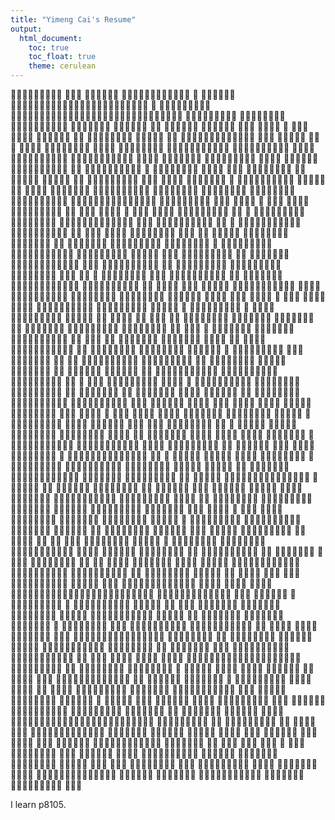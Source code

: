 ```yaml
---
title: "Yimeng Cai's Resume"
output: 
  html_document:
    toc: true
    toc_float: true
    theme: cerulean
---
```

􏰀􏰁􏰂􏰃􏰄􏰅􏰃􏰆􏰇 􏰀􏰈􏰃
􏰉􏰁􏰊􏰆􏰇􏰋 􏰌􏰍􏰎􏰏􏰐􏰑􏰍􏰏􏰐􏰒􏰌􏰎 􏰓 􏰔􏰕􏰈􏰃􏰖􏰋 􏰗􏰘􏰑􏰌􏰒􏰒􏰙􏰘􏰚􏰕􏰘􏰛􏰘􏰊􏰖􏰚􏰕􏰜􏰃􏰈􏰛􏰇􏰝􏰚 􏰓 􏰞􏰃􏰆􏰟􏰇􏰝􏰖􏰆􏰋 􏰖􏰃􏰆􏰟􏰇􏰝􏰃􏰆􏰛􏰘􏰊􏰕􏰠􏰃􏰆􏰠􏰘􏰘􏰘􏰁􏰂􏰃􏰄􏰅􏰃􏰆􏰇􏰘􏰈􏰃
􏰔􏰝􏰚􏰘􏰈􏰅􏰃􏰊􏰆
􏰀􏰊􏰖􏰚􏰕􏰜􏰃􏰈 􏰡􏰆􏰃􏰢􏰇􏰂􏰄􏰃􏰅􏰗 􏰣􏰈􏰃􏰖􏰕􏰈􏰆 􏰤􏰘􏰁􏰊􏰊􏰖 􏰊􏰥 􏰉􏰚􏰜􏰖􏰃􏰘 􏰦􏰇􏰈􏰖􏰅􏰁 􏰤􏰇􏰧 􏰨􏰎􏰨􏰑 􏰏 􏰣􏰈􏰗 􏰨􏰎􏰨􏰌
􏰣􏰩􏰪􏰫􏰝􏰬 􏰭􏰮 􏰤􏰯􏰰􏰝􏰱􏰯􏰝􏰲 􏰣􏰩􏰳􏰭􏰬 􏰰􏰱 􏰴􏰰􏰭􏰪􏰫􏰩􏰫􏰰􏰪􏰫􏰰􏰯􏰪 􏰵􏰝􏰶 􏰷􏰭􏰬􏰸􏰲 􏰵􏰷
􏰹 􏰀􏰊􏰂􏰇 􏰀􏰊􏰚􏰂􏰄􏰇􏰄􏰋 􏰺􏰈􏰅􏰈 􏰤􏰘􏰃􏰇􏰆􏰘􏰇􏰻 􏰤􏰅􏰈􏰅􏰃􏰄􏰅􏰃􏰘􏰈􏰖 􏰼􏰆􏰥􏰇􏰂􏰇􏰆􏰘􏰇􏰻 􏰺􏰈􏰅􏰈 􏰤􏰅􏰂􏰚􏰘􏰅􏰚􏰂􏰇􏰻 􏰽􏰖􏰾􏰊􏰂􏰃􏰅􏰁􏰕􏰄􏰻 􏰤􏰿􏰞􏰻 􏰣􏰈􏰘􏰁􏰃􏰆􏰇 􏰞􏰇􏰈􏰂􏰆􏰃􏰆􏰾􏰻 􏰺􏰈􏰅􏰈 􏰣􏰃􏰆􏰃􏰆􏰾
 􏰡􏰆􏰃􏰢􏰇􏰂􏰄􏰃􏰅􏰗 􏰊􏰥 􏰀􏰈􏰖􏰃􏰥􏰊􏰂􏰆􏰃􏰈 􏰏 􏰴􏰇􏰂􏰟􏰇􏰖􏰇􏰗 􏱀􏰉􏰽􏰋 􏰑􏰛􏱁
􏰴􏰩􏰯􏱃􏰝􏱄􏰭􏰬 􏰭􏰮 􏰽􏰬􏰫􏰪􏰲 􏰣􏰩􏰳􏰭􏰬 􏰰􏰱 􏰣􏰭􏱄􏰝􏰯􏱅􏱄􏰩􏰬 􏰩􏰱􏱆 􏰀􏰝􏱄􏱄 􏰴􏰰􏰭􏱄􏰭􏱇􏱈 􏱉 􏰔􏰯􏰭􏰱􏰭􏱊􏰰􏰯􏰪􏰲 􏰣􏰰􏰱􏰭􏰬 􏰰􏰱 􏰺􏰩􏰫􏰩 􏰤􏰯􏰰􏰝􏰱􏰯􏰝
􏰔􏱋􏰧􏰇􏰂􏰃􏰇􏰆􏰘􏰇
􏰞􏰈􏱌􏰂􏰇􏰆􏰘􏰇 􏰴􏰇􏰂􏰟􏰇􏰖􏰇􏰗 􏰵􏰈􏰅􏰃􏰊􏰆􏰈􏰖 􏰞􏰈􏰜􏰊􏰂􏰈􏰅􏰊􏰂􏰗
􏰴􏰰􏰭􏰪􏰫􏰩􏰫􏰰􏰪􏰫􏰰􏰯􏰰􏰩􏰱 􏰽􏰪􏰪􏰰􏰪􏰫􏰩􏰱􏰫
􏰽􏰚􏰾 􏰨􏰎􏰍􏱂 􏰏 􏰣􏰈􏰗 􏰨􏰎􏰨􏰑
􏰴􏰝􏰬􏰸􏰝􏱄􏰝􏱈􏰲 􏰀􏰽
􏰤􏰇􏰧 􏰨􏰎􏰨􏰎 􏰏 􏱍􏰘􏰅 􏰨􏰎􏰨􏰑
􏰴􏰝􏰬􏰸􏰝􏱄􏰝􏱈􏰲 􏰀􏰽
 􏰹 􏰺􏰇􏰢􏰇􏰖􏰊􏰧􏰇􏰝 􏰟􏰏􏰕􏰇􏰈􏰆􏰄􏰻 􏰁􏰃􏰇􏰂􏰈􏰂􏰘􏰁􏰃􏰘􏰈􏰖􏰻 􏰉􏰽􏰣 􏰘􏰖􏰚􏰄􏰅􏰇􏰂􏰃􏰆􏰾 􏰜􏰗 􏱎 􏰘􏰖􏰈􏰄􏰄􏰃􏰥􏰗􏰃􏰆􏰾 􏰜􏰃􏰊􏰕􏰈􏰂􏰟􏰇􏰂􏰄 􏰊􏰥 􏱏􏱏􏱁 􏰄􏰟􏰃􏰆 􏰕􏰇􏰖􏰈􏰆􏰊􏰕􏰈 􏰈􏰆􏰝 􏱁􏰎 􏰚􏰢􏰇􏰈􏰖 􏰕􏰇􏰖􏰈􏰆􏰊􏰕􏰈 􏰄􏰈􏰕􏰧􏰖􏰇􏰄 􏰅􏰊 􏰇􏱋􏰧􏰖􏰊􏰂􏰇 􏰧􏰊􏰅􏰇􏰆􏰅􏰃􏰈􏰖 􏰘􏰖􏰚􏰄􏰅􏰇􏰂􏰄
􏰹 􏰀􏰊􏰆􏰝􏰚􏰘􏰅􏰇􏰝 􏰄􏰅􏰈􏰅􏰃􏰄􏰅􏰃􏰘􏰈􏰖 􏰕􏰊􏰝􏰇􏰖􏰃􏰆􏰾􏰻 􏰅􏰇􏰄􏰅􏰻 􏰈􏰆􏰝 􏰃􏰆􏰥􏰇􏰂􏰇􏰆􏰘􏰇 􏰅􏰊 􏰇􏱋􏰈􏰕􏰃􏰆􏰇 􏰄􏰃􏰕􏰃􏰖􏰈􏰂􏰃􏰅􏰃􏰇􏰄 􏰈􏰆􏰝 􏰝􏰃􏱐􏰇􏰂􏰇􏰆􏰘􏰇􏰄 􏰃􏰆 􏰜􏰃􏰊􏰕􏰈􏰂􏰟􏰇􏰂 􏰘􏰖􏰚􏰄􏰅􏰇􏰂􏰄􏰻 􏰈􏰘􏰁􏰃􏰇􏰢􏰇􏰝 􏱂􏰌􏱑 􏰀􏰼
􏰹 􏰡􏰅􏰃􏰖􏰃􏱒􏰇􏰝 􏰺􏰔􏱀 􏰇􏰆􏰂􏰃􏰘􏰁􏰕􏰇􏰆􏰅 􏰅􏰊 􏰇􏱋􏰈􏰕􏰃􏰆􏰇 􏰪􏰚􏰈􏰆􏰅􏰃􏰅􏰈􏰅􏰃􏰢􏰇 􏰇􏱋􏰧􏰂􏰇􏰄􏰄􏰃􏰊􏰆 􏰊􏰥 􏰊􏰢􏰇􏰂 􏱏􏰎􏰎 􏰾􏰇􏰆􏰇􏰄 􏰈􏰄􏰄􏰊􏰘􏰃􏰈􏰅􏰃􏰆􏰾 􏱌􏰃􏰅􏰁 􏰜􏰃􏰊􏰖􏰊􏰾􏰃􏰘􏰈􏰖 􏰧􏰈􏰅􏰁􏱌􏰈􏰗􏰄 􏰵􏰊􏰢􏰈􏰂􏰅􏰃􏰄 􏰉􏰁􏰈􏰂􏰕􏰈 􏰞􏰅􏰝􏰛 􏰣􏰈􏰂 􏰨􏰎􏰨􏰍 􏰏 􏰽􏰚􏰾 􏰨􏰎􏰨􏰍 􏰺􏰩􏰫􏰩 􏰼􏰱􏰱􏰭􏱓􏰩􏰫􏰰􏰭􏰱 􏰤􏱃􏰩􏰱􏱇􏱃􏰩􏰰􏰲 􏰀􏱃􏰰􏰱􏰩 􏰹 􏰺􏰇􏰢􏰇􏰖􏰊􏰧􏰇􏰝 􏰐 􏰝􏰈􏰅􏰈 􏰧􏰃􏰧􏰇􏰖􏰃􏰆􏰇􏰄 􏰜􏰈􏰄􏰇􏰝 􏰊􏰆 􏰌􏰎􏰟􏱔 􏰽􏰤 􏰈􏰆􏰝 􏱕􏰣 􏰘􏰖􏰃􏰆􏰃􏰘􏰈􏰖 􏰧􏰈􏰅􏰃􏰇􏰆􏰅 􏰂􏰇􏰘􏰊􏰂􏰝􏰄 􏰅􏰊 􏰃􏰕􏰧􏰂􏰊􏰢􏰇 􏰈􏰆􏰈􏰖􏰗􏱒􏰃􏰆􏰾 􏰇􏱖􏰘􏰃􏰇􏰆􏰘􏰗 􏰜􏰗 􏱏􏱂􏱑
􏰹 􏰽􏰧􏰧􏰖􏰃􏰇􏰝 􏰟􏰏􏰕􏰇􏰈􏰆􏰄 􏰘􏰖􏰚􏰄􏰅􏰇􏰂􏰃􏰆􏰾 􏰃􏰆 􏰤􏰽􏰤 􏰅􏰊 􏰄􏰇􏰾􏰕􏰇􏰆􏰅 􏰧􏰈􏰅􏰃􏰇􏰆􏰅 􏰝􏰈􏰅􏰈 􏰅􏰊 􏰝􏰂􏰈􏱌 􏰘􏰊􏰆􏰘􏰖􏰚􏰄􏰃􏰊􏰆􏰄 􏰊􏰆 􏰅􏰈􏰂􏰾􏰇􏰅􏰇􏰝 􏰘􏰖􏰃􏰇􏰆􏰅􏰄􏱗 􏰃􏰕􏰈􏰾􏰇􏰄
􏰹 􏰀􏰊􏰆􏰝􏰚􏰘􏰅􏰇􏰝 􏰽􏰠􏰴 􏰅􏰇􏰄􏰅􏰃􏰆􏰾 􏰊􏰆 􏰍􏰨 􏰘􏰊􏰆􏰅􏰂􏰊􏰖􏰖􏰇􏰝 􏰢􏰈􏰂􏰃􏰈􏰜􏰖􏰇􏰄 􏰃􏰆 􏰘􏰖􏰃􏰇􏰆􏰅􏰄􏱗 􏰃􏰕􏰈􏰾􏰇 􏰄􏰈􏰕􏰧􏰖􏰇􏰄 􏰅􏰊 􏰈􏰄􏰄􏰇􏰄􏰄 􏰃􏰕􏰧􏰈􏰘􏰅 􏰊􏰥 􏰈􏰝􏰢􏰇􏰂􏰅􏰃􏰄􏰃􏰆􏰾 􏰄􏰅􏰂􏰈􏰅􏰇􏰾􏰃􏰇􏰄
􏰂􏰇􏰄􏰚􏰖􏰅􏰃􏰆􏰾 􏰃􏰆 􏰈 􏰑􏰌􏱑 􏰂􏰇􏰅􏰇􏰆􏰅􏰃􏰊􏰆 􏰂􏰈􏰅􏰇
􏰹 􏱘􏰃􏰄􏰚􏰈􏰖􏰃􏱒􏰇􏰝 􏰘􏰚􏰄􏰅􏰊􏰕􏰇􏰂 􏰧􏰊􏰂􏰅􏰂􏰈􏰃􏰅􏰄 􏰜􏰗 􏱙􏰈􏰜􏰖􏰇􏰈􏰚 􏰅􏰊 􏰧􏰂􏰇􏰄􏰇􏰆􏰅 􏱚􏰆􏰈􏰖 􏰂􏰇􏰧􏰊􏰂􏰅 􏰊􏰆 􏰜􏰚􏰄􏰃􏰆􏰇􏰄􏰄 􏰄􏰅􏰂􏰈􏰅􏰇􏰾􏰃􏰇􏰄 􏰃􏰆􏰘􏰂􏰇􏰈􏰄􏰃􏰆􏰾 􏰑􏱁􏱑 􏰂􏰇􏰅􏰚􏰂􏰆 􏰂􏰈􏰅􏰇
􏰵􏰇􏰅 􏰔􏰈􏰄􏰇 􏰞􏰅􏰝􏰛 􏱛􏱙􏰇􏰘􏰁 􏰀􏰊􏰕􏰧􏰈􏰆􏰗􏱜 􏱝􏰈􏰆 􏰨􏰎􏰨􏰍 􏰏 􏰣􏰈􏰂 􏰨􏰎􏰨􏰍
􏰺􏰩􏰫􏰩 􏰽􏰱􏰩􏱄􏱈􏰪􏰫 􏰵􏰩􏰱􏰳􏰰􏰱􏱇􏰲 􏰀􏱃􏰰􏰱􏰩
􏰹 􏰀􏰊􏰆􏰝􏰚􏰘􏰅􏰇􏰝 􏰝􏰈􏰅􏰈 􏰕􏰃􏰆􏰃􏰆􏰾 􏰈􏰆􏰝 􏱌􏰇􏰜 􏰄􏰘􏰂􏰈􏰧􏰃􏰆􏰾 􏰊􏰆 􏰌 􏰢􏰃􏰝􏰇􏰊 􏰾􏰈􏰕􏰇􏰄 􏰘􏰚􏰄􏰅􏰊􏰕􏰇􏰂 􏰥􏰇􏰇􏰝􏰜􏰈􏰘􏰟 􏰝􏰈􏰅􏰈 􏰅􏰊 􏰘􏰊􏰖􏰖􏰇􏰘􏰅 􏰊􏰢􏰇􏰂 􏰌􏰎􏰎􏰎 􏰅􏰃􏰝􏰗 􏰄􏰈􏰕􏰧􏰖􏰇􏰄 􏰹 􏰀􏰊􏰆􏰄􏰅􏰂􏰚􏰘􏰅􏰇􏰝 􏰄􏰅􏰂􏰇􏰈􏰕􏰖􏰃􏰆􏰇􏰝 􏰝􏰈􏰅􏰈 􏰧􏰃􏰧􏰇􏰖􏰃􏰆􏰇􏰄 􏰜􏰗 􏰧􏰗􏰅􏰁􏰊􏰆 􏰥􏰊􏰂 􏰝􏰈􏰅􏰈 􏰘􏰖􏰇􏰈􏰆􏰃􏰆􏰾 􏱞 􏰅􏰂􏰈􏰆􏰄􏰥􏰊􏰂􏰕􏰈􏰅􏰃􏰊􏰆 􏰊􏰆 􏰌 􏰢􏰃􏰝􏰇􏰊 􏰾􏰈􏰕􏰇􏰄 􏰚􏰄􏰇􏰂 􏰥􏰇􏰇􏰝􏰜􏰈􏰘􏰟 􏰹 􏰉􏰇􏰂􏰥􏰊􏰂􏰕􏰇􏰝 􏰂􏰇􏰾􏰂􏰇􏰄􏰄􏰃􏰊􏰆 􏰈􏰆􏰈􏰖􏰗􏰄􏰃􏰄 􏰚􏰄􏰃􏰆􏰾 􏰣􏰗􏰤􏰿􏰞 􏰅􏰊 􏰇􏱋􏰧􏰖􏰊􏰂􏰇 􏰘􏰊􏰂􏰂􏰇􏰖􏰈􏰅􏰃􏰊􏰆􏰄 􏰜􏰇􏰅􏱌􏰇􏰇􏰆 􏰢􏰈􏰂􏰃􏰈􏰜􏰖􏰇􏰄 􏰊􏰆 􏰾􏰈􏰕􏰇􏰄 􏰘􏰁􏰈􏰂􏰈􏰘􏰅􏰇􏰂􏰃􏰄􏰅􏰃􏰘􏰄
􏰹 􏰴􏰚􏰃􏰖􏰅 􏰈􏰆 􏰊􏰆􏰖􏰃􏰆􏰇 􏰧􏰖􏰈􏰅􏰥􏰊􏰂􏰕 􏰜􏰗 􏰧􏰗􏰅􏰁􏰊􏰆 􏰥􏰊􏰂 􏰄􏰚􏰕􏰕􏰇􏰂 􏰢􏰃􏰝􏰇􏰊 􏰾􏰈􏰕􏰇 􏰧􏰂􏰊􏰾􏰂􏰈􏰕 􏰂􏰇􏰘􏰂􏰚􏰃􏰅􏰃􏰆􏰾􏰻 􏰂􏰇􏰘􏰂􏰚􏰃􏰅􏰇􏰝 􏰊􏰢􏰇􏰂 􏰌􏰎 􏰄􏰊􏰥􏰅􏱌􏰈􏰂􏰇 􏰇􏰆􏰾􏰃􏰆􏰇􏰇􏰂􏰄
􏰀􏰁􏰃􏰆􏰇􏰄􏰇 􏰉􏰈􏰘􏰃􏱚􏰘 􏰼􏰆􏰄􏰚􏰂􏰈􏰆􏰘􏰇 􏰀􏰊􏰕􏰧􏰈􏰆􏰗 􏰣􏰈􏰗 􏰨􏰎􏰨􏰎 􏰏 􏰽􏰚􏰾 􏰨􏰎􏰨􏰎
􏰴􏱅􏰪􏰰􏰱􏰝􏰪􏰪 􏰽􏰱􏰩􏱄􏱈􏰪􏰫 􏰵􏰩􏰱􏰳􏰰􏰱􏱇􏰲 􏰀􏱃􏰰􏰱􏰩
􏰹 􏰉􏰂􏰇􏰝􏰃􏰘􏰅􏰇􏰝 􏰝􏰇􏰧􏰈􏰂􏰅􏰕􏰇􏰆􏰅 􏰪􏰚􏰈􏰂􏰅􏰇􏰂 􏰜􏰚􏰝􏰾􏰇􏰅 􏰜􏰗 􏱘􏰖􏰊􏰊􏰟􏰚􏰧􏰻 􏰼􏰆􏰝􏰇􏱋􏰻 􏰈􏰆􏰝 􏱕􏰃􏰆􏰝􏰴 􏰥􏰚􏰆􏰘􏰅􏰃􏰊􏰆􏰄 􏰅􏰊 􏰄􏰈􏰢􏰇 􏰚􏰧 􏰅􏰊 􏰑􏰌􏱑 􏱚􏰆􏰈􏰆􏰘􏰃􏰈􏰖 􏰘􏰊􏰄􏰅􏰄
􏰹 􏰡􏰅􏰃􏰖􏰃􏱒􏰇􏰝 􏰖􏰊􏰾􏰃􏰄􏰅􏰃􏰘 􏰂􏰇􏰾􏰂􏰇􏰄􏰄􏰃􏰊􏰆􏰻 􏰅􏰃􏰕􏰇 􏰄􏰇􏰂􏰃􏰇􏰄 􏰈􏰆􏰈􏰖􏰗􏰄􏰃􏰄 􏰊􏰆 􏰃􏰆􏰝􏰃􏰘􏰈􏰅􏰊􏰂􏰄 􏰅􏰊 􏰧􏰂􏰊􏰢􏰃􏰝􏰇 􏰈 􏱂􏰌􏱑 􏰈􏰘􏰘􏰚􏰂􏰈􏰘􏰗 􏱚􏰅 􏰊􏰆 􏰆􏰇􏱋􏰅 􏰪􏰚􏰈􏰂􏰅􏰇􏰂 􏰝􏰈􏰅􏰈 􏰅􏰂􏰇􏰆􏰝
􏰉􏰚􏰜􏰖􏰃􏰘􏰈􏰅􏰃􏰊􏰆􏰄
􏰉􏰈􏰆􏰏􏰘􏰈􏰆􏰘􏰇􏰂 􏰇􏰢􏰈􏰖􏰚􏰈􏰅􏰃􏰊􏰆 􏰊􏰥 􏰘􏰖􏰃􏰆􏰃􏰘􏰈􏰖 􏰢􏰈􏰖􏰚􏰇 􏰊􏰥 􏰣􏰵􏰽􏰼 􏰈􏰆􏰝 􏰃􏰅􏰄 􏰧􏰂􏰇􏰝􏰃􏰘􏰅􏰃􏰢􏰇 􏰢􏰈􏰖􏰚􏰇 􏰥􏰊􏰂 􏰃􏰕􏰕􏰚􏰆􏰊􏰅􏰁􏰇􏰂􏰈􏰧􏰗 􏱝􏰚􏰆􏰇 􏰨􏰎􏰨􏰑
􏰺􏱍􏰼􏱟 􏱠􏱡􏱢􏱣􏱣􏱤􏱥􏱦􏰮􏰭􏰱􏰯􏱢􏱧􏱡􏱧􏱣􏱢􏱠􏱠􏱨􏱤􏱩􏱪􏱤 􏰉􏰬􏰝􏱫􏰬􏰰􏰱􏰫􏰪􏱢􏰭􏰬􏱇 􏱠􏰪􏰫 􏰽􏱅􏰫􏱃􏰭􏰬
􏰹 􏰉􏰇􏰂􏰥􏰊􏰂􏰕􏰇􏰝 􏰈 􏰧􏰈􏰆􏰏􏰘􏰈􏰆􏰘􏰇􏰂 􏰄􏰅􏰚􏰝􏰗 􏰊􏰆 􏰅􏰁􏰇 􏰕􏰃􏰅􏰊􏰅􏰃􏰘 􏰆􏰇􏰅􏱌􏰊􏰂􏰟 􏰈􏰘􏰅􏰃􏰢􏰃􏰅􏰗 􏰃􏰆􏰝􏰇􏱋 􏰘􏰊􏰆􏰄􏰅􏰂􏰚􏰘􏰅􏰇􏰝 􏰜􏰈􏰄􏰇􏰝 􏰊􏰆 􏰌􏱏􏰏􏰾􏰇􏰆􏰇 􏰕􏰃􏰅􏰊􏰅􏰃􏰘 􏰆􏰇􏰅􏱌􏰊􏰂􏰟 􏰹 􏰀􏰊􏰆􏱚􏰂􏰕􏰇􏰝 􏰅􏰁􏰇 􏰄􏰃􏰾􏰆􏰃􏱚􏰘􏰈􏰆􏰅 􏰈􏰄􏰄􏰊􏰘􏰃􏰈􏰅􏰃􏰊􏰆 􏰊􏰥 􏰣􏰵􏰽􏰼 􏱌􏰃􏰅􏰁 􏰊􏰢􏰇􏰂􏰈􏰖􏰖 􏰈􏰆􏰝 􏰧􏰂􏰊􏰾􏰂􏰇􏰄􏰄􏰃􏰊􏰆􏰏􏰥􏰂􏰇􏰇 􏰄􏰚􏰂􏰢􏰃􏰢􏰈􏰖 􏰃􏰆 􏰕􏰚􏰖􏰅􏰃􏰧􏰖􏰇 􏰘􏰈􏰆􏰘􏰇􏰂 􏰅􏰗􏰧􏰇􏰄
 􏰼􏰆􏰅􏰇􏰾􏰂􏰈􏰅􏰃􏰢􏰇 􏰽􏰆􏰈􏰖􏰗􏰄􏰃􏰄 􏰊􏰥 􏱀􏰇􏰆􏰇􏰅􏰃􏰘 􏰈􏰆􏰝 􏰔􏰧􏰃􏰾􏰇􏰆􏰇􏰅􏰃􏰘 􏰽􏰖􏰅􏰇􏰂􏰈􏰅􏰃􏰊􏰆􏰄 􏰃􏰆 􏰅􏰁􏰇 􏰀􏰴􏱬􏰒 􏱀􏰇􏰆􏰇
􏰺􏱍􏰼􏱟 􏱠􏱡􏱢􏱩􏱩􏱡􏱤􏱩􏱦􏰭􏰰􏱢􏱧􏱡􏱧􏱣􏱢􏱪􏱥􏱠 􏰉􏱅􏱭􏱄􏰰􏰪􏱃􏰝􏱆 􏰭􏰱 􏱍􏰱􏰯􏰭􏱄􏰭􏱇􏱈 􏰼􏰱􏰪􏰰􏱇􏱃􏰫􏰪
􏰹 􏱕􏰊􏰚􏰆􏰝 􏰅􏰁􏰈􏰅 􏰕􏱎􏰵􏰽 􏰖􏰇􏰢􏰇􏰖􏰄 􏰊􏰥 􏰀􏰴􏱬􏰒 􏰈􏰂􏰇 􏰝􏰊􏱌􏰆􏰂􏰇􏰾􏰚􏰖􏰈􏰅􏰇􏰝 􏰃􏰆 􏰴􏰂􏰇􏰈􏰄􏰅 􏰀􏰈􏰆􏰘􏰇􏰂􏰄
􏰹 􏰀􏰊􏰆􏰘􏰖􏰚􏰝􏰇􏰝 􏰅􏰁􏰈􏰅 􏰖􏰊􏰄􏰄 􏰊􏰥 􏰀􏰴􏱬􏰒 􏰃􏰆􏰘􏰂􏰇􏰈􏰄􏰇􏰄 􏰾􏰇􏰆􏰊􏰕􏰃􏰘 􏰃􏰆􏰄􏰅􏰈􏰜􏰃􏰖􏰃􏰅􏰗 􏰈􏰆􏰝 􏰅􏰚􏰕􏰊􏰂 􏰕􏰚􏰅􏰈􏰅􏰃􏰊􏰆 􏰜􏰚􏰂􏰝􏰇􏰆
􏰽 􏰵􏰊􏰢􏰇􏰖 􏰺􏰵􏰽 􏱎􏰇􏰧􏰈􏰃􏰂 􏱀􏰇􏰆􏰇 􏰤􏰃􏰾􏰆􏰈􏰅􏰚􏰂􏰇 􏰥􏰊􏰂 􏰼􏰕􏰕􏰚􏰆􏰇 􏰀􏰁􏰇􏰘􏰟􏰧􏰊􏰃􏰆􏰅 􏰼􏰆􏰁􏰃􏰜􏰃􏰅􏰊􏰂 􏱙􏰁􏰇􏰂􏰈􏰧􏰗 􏰃􏰆 􏱀􏰈􏰄􏰅􏰂􏰃􏰘 􏰀􏰈􏰆􏰘􏰇􏰂 􏰺􏱍􏰼􏱟 􏱠􏱡􏱢􏱣􏱣􏱤􏱥􏱦􏰮􏰯􏰝􏱄􏱄􏱢􏱧􏱡􏱧􏱧􏱢􏱤􏱥􏱣􏱩􏱮􏱪 􏰉􏱅􏱭􏱄􏰰􏰪􏱃􏰝􏱆 􏰭􏰱 􏱕􏰬􏰭􏰱􏰫􏰰􏰝􏰬􏰪 􏰰􏰱 􏰀􏰝􏱄􏱄 􏰩􏰱􏱆 􏰺􏰝􏱓􏰝􏱄􏰭􏱫􏱊􏰝􏰱􏰫􏰩􏱄 􏰴􏰰􏰭􏱄􏰭􏱇􏱈
􏰤􏰟􏰃􏰖􏰖􏰄
􏰣􏰈􏰂􏰘􏰁 􏰨􏰎􏰨􏰑
􏱠􏰪􏰫 􏰽􏱅􏰫􏱃􏰭􏰬
􏰣􏰈􏰗 􏰨􏰎􏰨􏰨
􏱮􏰫􏱃 􏰽􏱅􏰫􏱃􏰭􏰬
 􏰉􏰂􏰊􏰾􏰂􏰈􏰕􏰕􏰃􏰆􏰾􏰋 􏰉􏰗􏰅􏰁􏰊􏰆􏰻 􏱎􏰻 􏰤􏰿􏰞 􏱛􏰣􏰗 􏰤􏰿􏰞 􏱞 􏰤􏰿􏰞 􏰄􏰇􏰂􏰢􏰇􏰂􏱜􏰻 􏰤􏰽􏰤
􏱙􏰊􏰊􏰖􏰄􏰋 􏰺􏰈􏰅􏰈 􏰉􏰃􏰧􏰇􏰖􏰃􏰆􏰇􏰄􏰻 􏰵􏰚􏰕􏰧􏰗􏰻 􏰉􏰈􏰆􏰝􏰈􏰄􏰻 􏱙􏰈􏰜􏰖􏰇􏰈􏰚􏰻 􏰉􏰊􏱌􏰇􏰂 􏰴􏰼􏰻 􏰽􏰠􏰴 􏱙􏰇􏰄􏰅􏰃􏰆􏰾􏰻 􏱯􏰇􏰜 􏰤􏰘􏰂􏰈􏰧􏰃􏰆􏰾􏰻 􏰺􏰈􏰅􏰈 􏰕􏰃􏰆􏰃􏰆􏰾􏰻 􏰺􏰈􏰅􏰈 􏱘􏰃􏰄􏰚􏰈􏰖􏰃􏰄􏰈􏰅􏰃􏰊􏰆􏰻 􏱘􏰃􏰄􏰚􏰈􏰖 􏰤􏰅􏰚􏰝􏰃􏰊􏰻 􏰽􏰖􏰾􏰊􏰂􏰃􏰅􏰁􏰕􏰄􏰻 􏰣􏰈􏰘􏰁􏰃􏰆􏰇 􏰞􏰇􏰈􏰂􏰆􏰃􏰆􏰾􏰻 􏰵􏰞􏰉


I learn p8105.